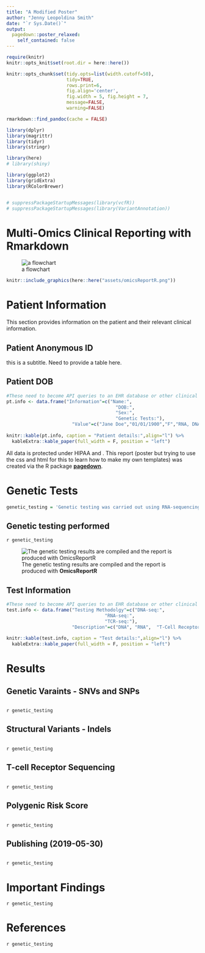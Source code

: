 ```yaml
---
title: "A Modified Poster"
author: "Jenny Leopoldina Smith"
date: "`r Sys.Date()`"
output:
  pagedown::poster_relaxed:
    self_contained: false
---
```



```r
require(knitr)
knitr::opts_knit$set(root.dir = here::here())

knitr::opts_chunk$set(tidy.opts=list(width.cutoff=50),
                      tidy=TRUE,
                      rows.print=6,
                      fig.align='center',
                      fig.width = 5, fig.height = 7,
                      message=FALSE,
                      warning=FALSE)

rmarkdown::find_pandoc(cache = FALSE)
```

```r
library(dplyr)
library(magrittr)
library(tidyr)
library(stringr)

library(here)
# library(shiny)

library(ggplot2)
library(gridExtra)
library(RColorBrewer)


# suppressPackageStartupMessages(library(vcfR))
# suppressPackageStartupMessages(library(VariantAnnotation))
```

Multi-Omics Clinical Reporting [with]{.tiny} Rmarkdown
================================================================================


![a flowchart]("assets/omicsReportR.png")
```r
knitr::include_graphics(here::here("assets/omicsReportR.png"))
```



[Patient Information]{.red}
================================================================================

This section provides information on the patient and their relevant clinical information. 

::: member-cards  

## Patient Anonymous ID

this is a subtitle. 
Need to provide a table here. 

## Patient DOB

```r
#These need to become API queries to an EHR database or other clinical database which has the patient information and the test information
pt.info <- data.frame("Information"=c("Name:", 
                                        "DOB:",
                                        "Sex:",
                                        "Genetic Tests:"), 
                        "Value"=c("Jane Doe","01/01/1900","F","RNA, DNA, and TCR sequencing"))
                                          
knitr::kable(pt.info, caption = "Patient details:",align="l") %>% 
  kableExtra::kable_paper(full_width = F, position = "left")
```


:::

[All data is protected under HIPAA and . This report (poster but trying to use the css and html for this to learn how to make my own templates) was created via the R package [**pagedown**](https://github.com/rstudio/pagedown).]{.disclaimer}




[Genetic Tests]{.blue}
================================================================================

```r
genetic_testing = 'Genetic testing was carried out using RNA-sequencing, DNA-sequencing, and TCR sequencing. These data were used to determine the expressed variants for single nucleotide variants (SNVs) and single nucleotide polymorphisms (SNPs) by transcriptomics, and  also allowed one to determine  both somatic and germline variants using DNA. In addition, large chromosomal rearrangment, called structural variants (SVs), were identifed using [DNA or RNA?] sequencing. Finally,  TCR sequencing allows one to investigate how immune system/inflammation maybe affected due to disease or other underlying conditions.'
```

## Genetic testing performed

`r genetic_testing`

![The genetic testing results are compiled and the report is produced with  **OmicsReportR**](https://user-images.githubusercontent.com/41301333/120476740-dd4f1d80-c3a2-11eb-9c81-248f56bfb84f.png)

## Test Information

```r
#These need to become API queries to an EHR database or other clinical database which has the patient information and the test information
test.info <- data.frame("Testing Methodolgy"=c("DNA-seq:", 
                                    "RNA-seq:",
                                    "TCR-seq:"), 
                        "Description"=c("DNA", "RNA",  "T-Cell Receptor sequencing"))
                                          
knitr::kable(test.info, caption = "Test details:",align="l") %>% 
  kableExtra::kable_paper(full_width = F, position = "left")
```


[Results]{.pink}
================================================================================

## Genetic Varaints - SNVs and SNPs

```r

```

`r genetic_testing`

## Structural Variants - Indels 

```r

```

`r genetic_testing`

## T-cell Receptor Sequencing

```r

```

`r genetic_testing`

## Polygenic Risk Score

```r

```

`r genetic_testing`

## Publishing (2019-05-30)

```r

```

`r genetic_testing`



[Important Findings]{.green}
================================================================================


`r genetic_testing`




[References]{.yellow}
================================================================================

`r genetic_testing`
